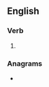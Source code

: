 ==English==

===Verb===
{{head|en|verb form}}

# {{present participle of|debase|lang=en|nocat=1}}

===Anagrams===
* {{anagrams|en|a=abdegins|beadings|sidebang}}